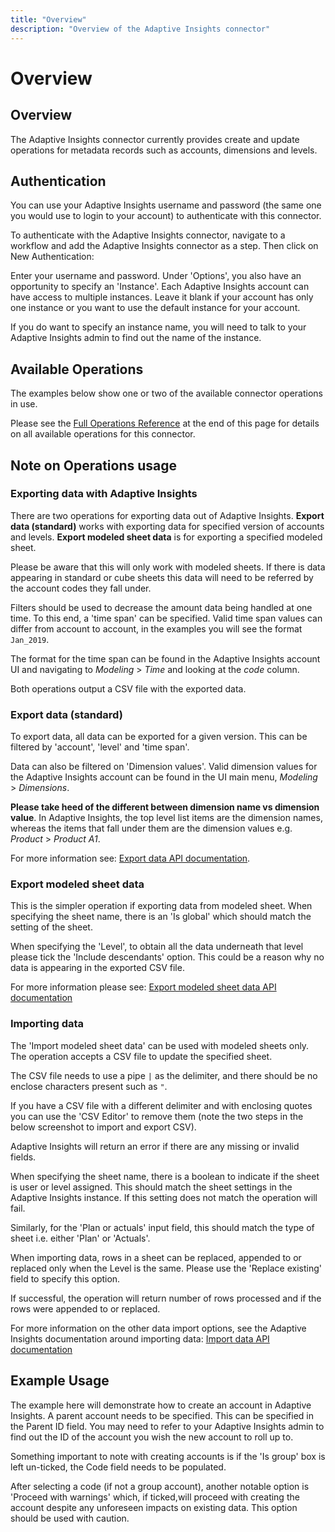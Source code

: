 ```yaml
---
title: "Overview"
description: "Overview of the Adaptive Insights connector"
---
```


# Overview

## Overview

The Adaptive Insights connector currently provides create and update operations for metadata records such as accounts, dimensions and levels.

## Authentication

You can use your Adaptive Insights username and password (the same one you would use to login to your account) to authenticate with this connector.

To authenticate with the Adaptive Insights connector, navigate to a workflow and add the Adaptive Insights connector as a step. Then click on New Authentication:

Enter your username and password. Under 'Options', you also have an opportunity to specify an 'Instance'. Each Adaptive Insights account can have access to multiple instances. Leave it blank if your account has only one instance or you want to use the default instance for your account.

If you do want to specify an instance name, you will need to talk to your Adaptive Insights admin to find out the name of the instance.

## Available Operations

The examples below show one or two of the available connector operations in use.

Please see the [Full Operations Reference](#operationsFull) at the end of this page for details on all available operations for this connector.

## Note on Operations usage

### Exporting data with Adaptive Insights

There are two operations for exporting data out of Adaptive Insights. **Export data (standard)** works with exporting data for specified version of accounts and levels. **Export modeled sheet data** is for exporting a specified modeled sheet.

Please be aware that this will only work with modeled sheets. If there is data appearing in standard or cube sheets this data will need to be referred by the account codes they fall under.

Filters should be used to decrease the amount data being handled at one time. To this end, a 'time span' can be specified. Valid time span values can differ from account to account, in the examples you will see the format `Jan_2019`.

The format for the time span can be found in the Adaptive Insights account UI and navigating to *Modeling* > *Time* and looking at the *code* column.

Both operations output a CSV file with the exported data.

### Export data (standard)

To export data, all data can be exported for a given version. This can be filtered by 'account', 'level' and 'time span'.

Data can also be filtered on 'Dimension values'. Valid dimension values for the Adaptive Insights account can be found in the UI main menu, *Modeling* > *Dimensions*.

**Please take heed of the different between dimension name vs dimension value**. In Adaptive Insights, the top level list items are the dimension names, whereas the items that fall under them are the dimension values e.g. *Product* > *Product A1*.

For more information see: [Export data API documentation](https://knowledge.adaptiveplanning.com/Integration/Managing_Data_Integration/API_Documentation/Metadata_and_Data_Create%2C_Update%2C_and_Read_Methods/exportData).

### Export modeled sheet data

This is the simpler operation if exporting data from modeled sheet. When specifying the sheet name, there is an 'Is global' which should match the setting of the sheet.

When specifying the 'Level', to obtain all the data underneath that level please tick the 'Include descendants' option. This could be a reason why no data is appearing in the exported CSV file.

For more information please see: [Export modeled sheet data API documentation](https://knowledge.adaptiveplanning.com/Integration/Managing_Data_Integration/API_Documentation/Metadata_and_Data_Create%2C_Update%2C_and_Read_Methods/exportConfigurableModelData)

### Importing data

The 'Import modeled sheet data' can be used with modeled sheets only. The operation accepts a CSV file to update the specified sheet.

The CSV file needs to use a pipe `|` as the delimiter, and there should be no enclose characters present such as `"`.

If you have a CSV file with a different delimiter and with enclosing quotes you can use the 'CSV Editor' to remove them (note the two steps in the below screenshot to import and export CSV).

Adaptive Insights will return an error if there are any missing or invalid fields.

When specifying the sheet name, there is a boolean to indicate if the sheet is user or level assigned. This should match the sheet settings in the Adaptive Insights instance. If this setting does not match the operation will fail.

Similarly, for the 'Plan or actuals' input field, this should match the type of sheet i.e. either 'Plan' or 'Actuals'.

When importing data, rows in a sheet can be replaced, appended to or replaced only when the Level is the same. Please use the 'Replace existing' field to specify this option.

If successful, the operation will return number of rows processed and if the rows were appended to or replaced.

For more information on the other data import options, see the Adaptive Insights documentation around importing data: [Import data API documentation](https://knowledge.adaptiveplanning.com/Integration/Managing_Data_Integration/API_Documentation/Data_Submission_Methods/01_importConfigurableModelData)

## Example Usage

The example here will demonstrate how to create an account in Adaptive Insights. A parent account needs to be specified. This can be specified in the Parent ID field. You may need to refer to your Adaptive Insights admin to find out the ID of the account you wish the new account to roll up to.

Something important to note with creating accounts is if the 'Is group' box is left un-ticked, the Code field needs to be populated.

After selecting a code (if not a group account), another notable option is 'Proceed with warnings' which, if ticked,will proceed with creating the account despite any unforeseen impacts on existing data. This option should be used with caution.

